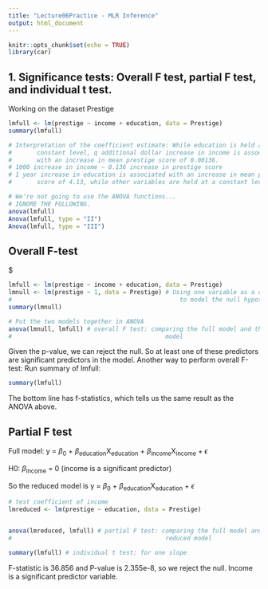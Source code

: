 ---
title: "Lecture06Practice - MLR Inference"
output: html_document
---

```{r setup, include=FALSE}
knitr::opts_chunk$set(echo = TRUE)
library(car)
```


## 1. Significance tests: Overall F test, partial F test, and individual t test.

Working on the dataset Prestige
```{r}
lmfull <- lm(prestige ~ income + education, data = Prestige)
summary(lmfull)

# Interpretation of the coefficient estimate: While education is held at a
#       constant level, q additional dollar increase in income is associated
#       with an increase in mean prestige score of 0.00136.
# 1000 increase in income ~ 0.136 increase in prestige score
# 1 year increase in education is associated with an increase in mean prestige
#       score of 4.13, while other variables are held at a constant level.
```

```{r}
# We're not going to use the ANOVA functions...
# IGNORE THE FOLLOWING.
anova(lmfull)
Anova(lmfull, type = "II")
Anova(lmfull, type = "III")
```

## Overall F-test

$\beta

```{r}
lmfull <- lm(prestige ~ income + education, data = Prestige)
lmnull <- lm(prestige ~ 1, data = Prestige) # Using one variable as a constant
#                                               to model the null hypothesis
summary(lmnull)

# Put the two models together in ANOVA
anova(lmnull, lmfull) # overall F test: comparing the full model and the null
#                                           model
```

Given the p-value, we can reject the null. So at least one of these predictors are significant predictors in the model.
Another way to perform overall F-test: Run summary of lmfull:

```{r}
summary(lmfull)
```

The bottom line has f-statistics, which tells us the same result as the ANOVA above.

## Partial F test

Full model: y = $\beta$~0~ + $\beta$~education~X~education~ + $\beta$~income~X~income~ + $\epsilon$

H0: $\beta$~income~ = 0 (income is a significant predictor)

So the reduced model is y = $\beta$~0~ + $\beta$~education~X~education~ + $\epsilon$

```{r}
# test coefficient of income
lmreduced <- lm(prestige ~ education, data = Prestige)


anova(lmreduced, lmfull) # partial F test: comparing the full model and the
#                                           reduced model

summary(lmfull) # individual t test: for one slope
```

F-statistic is 36.856 and P-value is 2.355e-8, so we reject the null. Income is a significant predictor variable.



